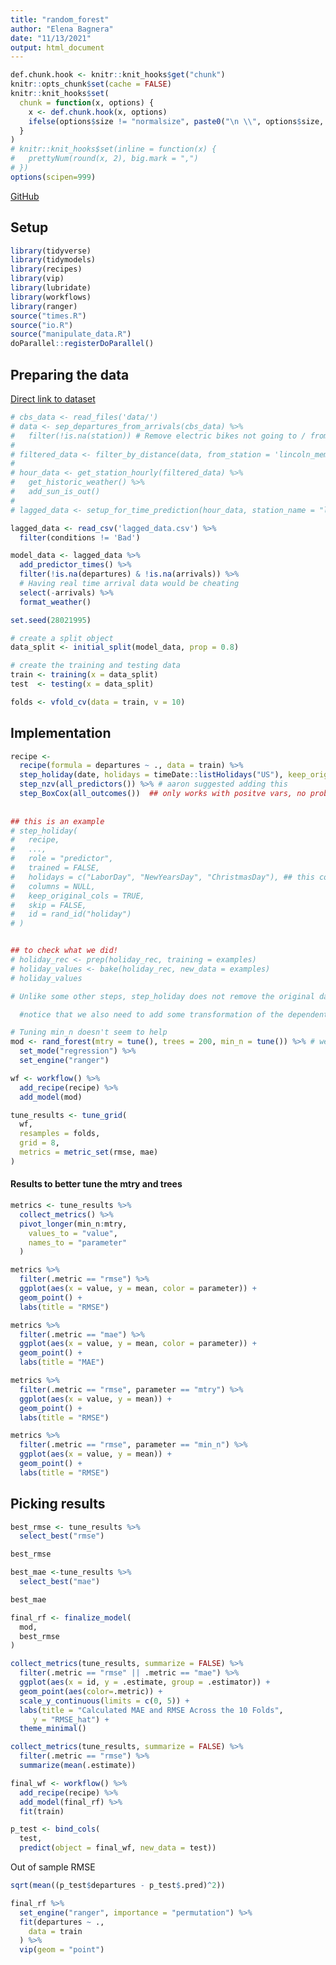 ```yaml
---
title: "random_forest"
author: "Elena Bagnera"
date: "11/13/2021"
output: html_document
---
```


```r
def.chunk.hook <- knitr::knit_hooks$get("chunk")
knitr::opts_chunk$set(cache = FALSE)
knitr::knit_hooks$set(
  chunk = function(x, options) {
    x <- def.chunk.hook(x, options)
    ifelse(options$size != "normalsize", paste0("\n \\", options$size, "\n\n", x, "\n\n \\normalsize"), x)
  }
)
# knitr::knit_hooks$set(inline = function(x) {
#   prettyNum(round(x, 2), big.mark = ",")
# })
options(scipen=999)
```

\begin{center}
\Huge{PPOL 670 | Final Project}

\Huge{Random Forest}
\end{center}

\vspace{0.1in}

[GitHub](https://github.com/elenabagnera/CapitalBikesProject)

## Setup

```r
library(tidyverse)
library(tidymodels)
library(recipes)
library(vip)
library(lubridate)
library(workflows)
library(ranger)
source("times.R")
source("io.R")
source("manipulate_data.R")
doParallel::registerDoParallel()
```


## Preparing the data

[Direct link to dataset](https://s3.amazonaws.com/capitalbikeshare-data/202108-capitalbikeshare-tripdata.zip)

```r
  
# cbs_data <- read_files('data/')
# data <- sep_departures_from_arrivals(cbs_data) %>%
#   filter(!is.na(station)) # Remove electric bikes not going to / from a station
# 
# filtered_data <- filter_by_distance(data, from_station = 'lincoln_memorial', distance_m = 1600)
# 
# hour_data <- get_station_hourly(filtered_data) %>%
#   get_historic_weather() %>% 
#   add_sun_is_out()
# 
# lagged_data <- setup_for_time_prediction(hour_data, station_name = "lincoln_memorial")

lagged_data <- read_csv('lagged_data.csv') %>% 
  filter(conditions != 'Bad')

model_data <- lagged_data %>%
  add_predictor_times() %>%
  filter(!is.na(departures) & !is.na(arrivals)) %>%
  # Having real time arrival data would be cheating
  select(-arrivals) %>%
  format_weather()

```


```r

set.seed(28021995)

# create a split object
data_split <- initial_split(model_data, prop = 0.8)

# create the training and testing data
train <- training(x = data_split)
test  <- testing(x = data_split)

folds <- vfold_cv(data = train, v = 10)

```

## Implementation


```r
recipe <-
  recipe(formula = departures ~ ., data = train) %>%
  step_holiday(date, holidays = timeDate::listHolidays("US"), keep_original_cols = FALSE) %>% 
  step_nzv(all_predictors()) %>% # aaron suggested adding this
  step_BoxCox(all_outcomes())  ## only works with positve vars, no problem in our case
  
  
## this is an example
# step_holiday(
#   recipe,
#   ...,
#   role = "predictor",
#   trained = FALSE,
#   holidays = c("LaborDay", "NewYearsDay", "ChristmasDay"), ## this could be inserted instead of timeDate::listHolidays("US")
#   columns = NULL,
#   keep_original_cols = TRUE,
#   skip = FALSE,
#   id = rand_id("holiday")
# )


## to check what we did!
# holiday_rec <- prep(holiday_rec, training = examples)
# holiday_values <- bake(holiday_rec, new_data = examples)
# holiday_values

# Unlike some other steps, step_holiday does not remove the original date variables by default. Set keep_original_cols to FALSE to remove them.

  #notice that we also need to add some transformation of the dependent variable
```


```r
# Tuning min_n doesn't seem to help
mod <- rand_forest(mtry = tune(), trees = 200, min_n = tune()) %>% # we should have anywhere between 100 and 1000 trees
  set_mode("regression") %>%
  set_engine("ranger")

wf <- workflow() %>%
  add_recipe(recipe) %>%
  add_model(mod)

tune_results <- tune_grid(
  wf,
  resamples = folds,
  grid = 8,
  metrics = metric_set(rmse, mae)
)
```

#### Results to better tune the mtry and trees

```r
metrics <- tune_results %>%
  collect_metrics() %>%
  pivot_longer(min_n:mtry,
    values_to = "value",
    names_to = "parameter"
  )

metrics %>%
  filter(.metric == "rmse") %>%
  ggplot(aes(x = value, y = mean, color = parameter)) +
  geom_point() +
  labs(title = "RMSE")

metrics %>%
  filter(.metric == "mae") %>%
  ggplot(aes(x = value, y = mean, color = parameter)) +
  geom_point() +
  labs(title = "MAE")

metrics %>%
  filter(.metric == "rmse", parameter == "mtry") %>%
  ggplot(aes(x = value, y = mean)) +
  geom_point() +
  labs(title = "RMSE")

metrics %>%
  filter(.metric == "rmse", parameter == "min_n") %>%
  ggplot(aes(x = value, y = mean)) +
  geom_point() +
  labs(title = "RMSE")
```

## Picking results

```r
best_rmse <- tune_results %>%
  select_best("rmse")

best_rmse

best_mae <-tune_results %>%
  select_best("mae")

best_mae

final_rf <- finalize_model(
  mod,
  best_rmse
)

collect_metrics(tune_results, summarize = FALSE) %>%
  filter(.metric == "rmse" || .metric == "mae") %>%
  ggplot(aes(x = id, y = .estimate, group = .estimator)) +
  geom_point(aes(color=.metric)) +
  scale_y_continuous(limits = c(0, 5)) +
  labs(title = "Calculated MAE and RMSE Across the 10 Folds",
     y = "RMSE_hat") +
  theme_minimal()

collect_metrics(tune_results, summarize = FALSE) %>%
  filter(.metric == "rmse") %>%
  summarize(mean(.estimate))
```

```r
final_wf <- workflow() %>%
  add_recipe(recipe) %>%
  add_model(final_rf) %>%
  fit(train)

p_test <- bind_cols(
  test,
  predict(object = final_wf, new_data = test))
```

Out of sample RMSE

```r
sqrt(mean((p_test$departures - p_test$.pred)^2))
```

```r
final_rf %>%
  set_engine("ranger", importance = "permutation") %>%
  fit(departures ~ .,
    data = train
  ) %>%
  vip(geom = "point")
```
